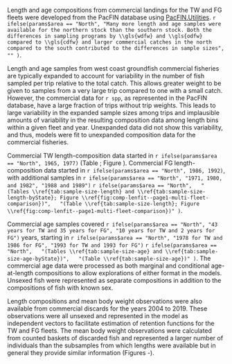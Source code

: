 <!-- Commercial length- and age-frequency data -->

Length and age compositions from commercial landings 
for the TW and FG fleets were developed 
from the PacFIN database using
[PacFIN.Utilities](https://github.com/nwfsc-assess/PacFIN.Utilities/).
`r ifelse(params$area == "North",
"Many more length and age samples were available for the northern stock than the southern stock. Both the differences in sampling programs by \\gls{wdfw} and \\gls{odfw} compared to \\gls{cdfw} and larger commercial catches in the north compared to the south contributed to the differences in sample sizes",
  ""
)`.

Length and age samples from west coast groundfish commercial fisheries
are typically expanded to account for variability in the number of fish sampled
per trip relative to the total catch. This allows greater weight to be given to samples
from a very large trip compared to one with a small catch. However,
the commercial data for `r spp`, as represented in the PacFIN database,
have a large fraction of trips without trip weights. This leads to
large variability in the expanded sample sizes among trips and implausible amounts
of variability in the resulting composition data among length bins within a given
fleet and year. Unexpanded data did not show this variability, and thus,
models were fit to unexpanded composition data for the commercial fisheries.

Commercial TW length-composition data started in
`r ifelse(params$area == "North", 1965, 1977)`
(Table \ref{tab:sample-size-length}; Figure \ref{fig:comp-lenfit--page1-multi-fleet-comparison}).
Commercial FG length-composition data started in
`r ifelse(params$area == "North", 1986, 1992)`,
with additional samples in
`r ifelse(params$area == "North", "1971, 1980, and 1982", "1988 and 1989")`
`r ifelse(params$area == "North",
  "(Tables \\ref{tab:sample-size-length} and \\ref{tab:sample-size-length-byState}; Figure \\ref{fig:comp-lenfit--page1-multi-fleet-comparison})",
  "(Table \\ref{tab:sample-size-length}; Figure \\ref{fig:comp-lenfit--page1-multi-fleet-comparison})"
)`.

Commercial age samples covered
`r ifelse(params$area == "North", "43 years for TW and 35 years for FG", "10 years for TW and 2 years for FG")` years, starting in
`r ifelse(params$area == "North", "1978 for TW and 1986 for FG", "1993 for TW and 1993 for FG")`
`r ifelse(params$area == "North",
  "(Tables \\ref{tab:sample-size-age} and \\ref{tab:sample-size-age-byState})",
  "(Table \\ref{tab:sample-size-age})"
)`.
The commercial age data were processed as both
marginal and conditional age-at-length compositions to allow explorations of either
format in the models.
Unsexed fish were represented as separate compositions in addition to the 
compositions of fish with known sex.

Length compositions and mean body weight observations were also available 
from commercial discards for the years 2004 to 2019. These observations were 
all unsexed and represented in the model as independent vectors to facilitate
estimation of retention functions for the TW and FG fleets. The mean body weight
observations were calculated from counted baskets of discarded fish and represented
a larger number of individuals than the subsamples from which lengths were available
but in general they provide similar information
(Figures \ref{fig:discard-fitcommercialtrawl}-\ref{fig:bodywt-fit-fltcommercialfixed-gear}).
